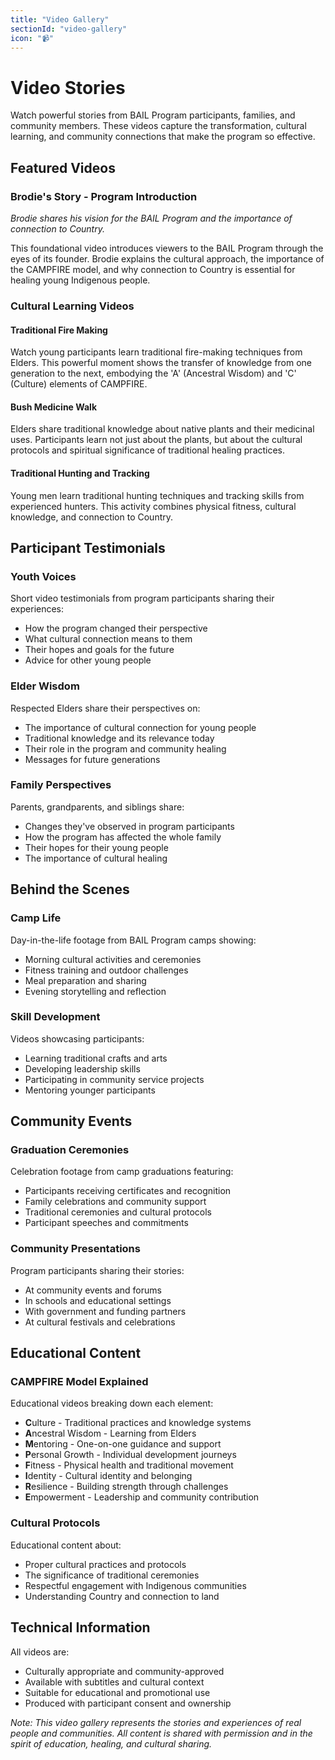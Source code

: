 ```yaml
---
title: "Video Gallery"
sectionId: "video-gallery"
icon: "📹"
---
```


# Video Stories

Watch powerful stories from BAIL Program participants, families, and community members. These videos capture the transformation, cultural learning, and community connections that make the program so effective.

## Featured Videos

### Brodie's Story - Program Introduction
*Brodie shares his vision for the BAIL Program and the importance of connection to Country.*

This foundational video introduces viewers to the BAIL Program through the eyes of its founder. Brodie explains the cultural approach, the importance of the CAMPFIRE model, and why connection to Country is essential for healing young Indigenous people.

### Cultural Learning Videos

#### Traditional Fire Making
Watch young participants learn traditional fire-making techniques from Elders. This powerful moment shows the transfer of knowledge from one generation to the next, embodying the 'A' (Ancestral Wisdom) and 'C' (Culture) elements of CAMPFIRE.

#### Bush Medicine Walk
Elders share traditional knowledge about native plants and their medicinal uses. Participants learn not just about the plants, but about the cultural protocols and spiritual significance of traditional healing practices.

#### Traditional Hunting and Tracking
Young men learn traditional hunting techniques and tracking skills from experienced hunters. This activity combines physical fitness, cultural knowledge, and connection to Country.

## Participant Testimonials

### Youth Voices
Short video testimonials from program participants sharing their experiences:
- How the program changed their perspective
- What cultural connection means to them
- Their hopes and goals for the future
- Advice for other young people

### Elder Wisdom
Respected Elders share their perspectives on:
- The importance of cultural connection for young people
- Traditional knowledge and its relevance today
- Their role in the program and community healing
- Messages for future generations

### Family Perspectives
Parents, grandparents, and siblings share:
- Changes they've observed in program participants
- How the program has affected the whole family
- Their hopes for their young people
- The importance of cultural healing

## Behind the Scenes

### Camp Life
Day-in-the-life footage from BAIL Program camps showing:
- Morning cultural activities and ceremonies
- Fitness training and outdoor challenges
- Meal preparation and sharing
- Evening storytelling and reflection

### Skill Development
Videos showcasing participants:
- Learning traditional crafts and arts
- Developing leadership skills
- Participating in community service projects
- Mentoring younger participants

## Community Events

### Graduation Ceremonies
Celebration footage from camp graduations featuring:
- Participants receiving certificates and recognition
- Family celebrations and community support
- Traditional ceremonies and cultural protocols
- Participant speeches and commitments

### Community Presentations
Program participants sharing their stories:
- At community events and forums
- In schools and educational settings
- With government and funding partners
- At cultural festivals and celebrations

## Educational Content

### CAMPFIRE Model Explained
Educational videos breaking down each element:
- **C**ulture - Traditional practices and knowledge systems
- **A**ncestral Wisdom - Learning from Elders
- **M**entoring - One-on-one guidance and support
- **P**ersonal Growth - Individual development journeys
- **F**itness - Physical health and traditional movement
- **I**dentity - Cultural identity and belonging
- **R**esilience - Building strength through challenges
- **E**mpowerment - Leadership and community contribution

### Cultural Protocols
Educational content about:
- Proper cultural practices and protocols
- The significance of traditional ceremonies
- Respectful engagement with Indigenous communities
- Understanding Country and connection to land

## Technical Information

All videos are:
- Culturally appropriate and community-approved
- Available with subtitles and cultural context
- Suitable for educational and promotional use
- Produced with participant consent and ownership

*Note: This video gallery represents the stories and experiences of real people and communities. All content is shared with permission and in the spirit of education, healing, and cultural sharing.*